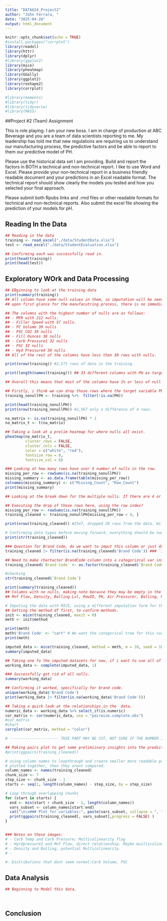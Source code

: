 ```yaml
---
title: "DATA624_Project2"
author: "John Ferrara, "
date: "2025-04-28"
output: html_document
---
```


```r
knitr::opts_chunk$set(echo = TRUE)
#install.packages("corrplot")
library(readxl)
library(httr)
library(dplyr)
#library(ggplot2)
library(mice)
library(pheatmap)
library(GGally)
library(ggplot2)
library(reshape2) 
library(corrplot)

#library(moments)
#library(tidyr)
#library(tidyverse)
#library(MASS)

```

##Project #2 (Team) Assignment

This is role playing.  I am your new boss.  I am in charge of production at ABC Beverage and you are a team of data scientists reporting to me.  My leadership has told me that new regulations are requiring us to understand our manufacturing process, the predictive factors and be able to report to them our predictive model of PH.

Please use the historical data set I am providing.  Build and report the factors in BOTH a technical and non-technical report.  I like to use Word and Excel.  Please provide your non-technical report in a  business friendly readable document and your predictions in an Excel readable format.   The technical report should show clearly the models you tested and how you selected your final approach.

Please submit both Rpubs links and .rmd files or other readable formats for technical and non-technical reports.  Also submit the excel file showing the prediction of your models for pH.

## Reading In the Data


```r
## Reading in the data 
training <- read_excel("./data/StudentData.xlsx")
test <- read_excel("./data/StudentEvaluation.xlsx")

## Confirming each was successfully read in.
print(head(training))
print(head(test))


```

## Exploratory WOrk and Data Processing



```r
## EBginning to look at the training data
print(summary(training))
## All column have some null values in them, so imputation will be needed. the two columns that dont have null values are "Pressure Vacuum" and "Air PRessurer" 
## upon first glance for the manufacutring process, there is no immediate way of identifying what will be important. Going to do GGpairs plot in order to view the variables, The instructions state that "PH" is the target variable.

## The columns with the highest number of nulls are as follows: 
## - MFR with 212 nulls.
## - Filler Speed with 57 nulls.
## - PC Volume 39 nulls
## - PSC CO2 39 nulls
## - Fill Ounces 38 nulls 
## - Carb Pressure1 32 nulls
## - PSC 33 nulls
## - Hyd Pressure4 30 nulls
## All of the rest of the columns have less than 30 rows with nulls. 

print(nrow(training)) #2,571 rows of data in the training. 

print(length(names(training))) ## 33 different columns with PH as target, so 32 predictor variables. 

## Overall this means that most of the columns have 1% or less of null values. Next step would be to look and see if the null values are together. In other words do 20 rows of incomplete data accoutn for most of the predictor variable nulls? 
```

```r

## Firstly, i think we can drop those rows where the target variable PH is null, THis is what we are trying to figure out. So if that variable is null in training this is not worth keeping. 
training_nonullPH <- training %>%  filter(!is.na(PH))

print(head(training_nonullPH))
print(nrow(training_nonullPH)) #2,567 only a difference of 4 rows.

na_matrix <- is.na(training_nonullPH) * 1
na_matrix_t <- t(na_matrix) 

## Taking a look at a prelim heatmap for where nulls all exist.
pheatmap(na_matrix_t,
         cluster_rows = FALSE,
         cluster_cols = FALSE,
         color = c("white", "red"),
         fontsize_row = 8, 
         fontsize_col = 8)  

### Looking at how many rows have over X number of nulls in the row. 
missing_per_row <- rowSums(is.na(training_nonullPH))
missing_summary <- as.data.frame(table(missing_per_row))
colnames(missing_summary) <- c("Missing_Count", "Row_Count")
print(missing_summary)

## Looking at the break down for the multiple nulls. If there are 4 or more columns with a null value in a row, going to drop. We can imput the others, as the number of rows with <=3 null values increases fast.

## Executing the drop of those rows here, using the row index?
missing_per_row <- rowSums(is.na(training_nonullPH))
training_cleaned <- training_nonullPH[missing_per_row < 4, ]

print(nrow(training_cleaned)) #2547, dropped 20 rows from the data. Will impute the rest of the data. 

# Confirming data types before moving forward, everything should be numeric (except a few excpetions)
print(str(training_cleaned))

### Question for Brand Code, do we want to imput this column or just drop because categorical. Maybe tree? 
training_cleaned |> filter(is.na(training_cleaned$'Brand Code')) ### `115 rows, dont want to drop. so should impute. But differently from the numbers.

## Need to make chartacter BrandCode column into a categorizcal var instract of stirng / character
training_cleaned$`Brand Code` <- as.factor(training_cleaned$`Brand Code`)

#checking
str(training_cleaned$`Brand Code`)


```




```r
print(summary(training_cleaned))
## Columns with no nulls, making note because they may be empty in the method df
## Mnf Flow, Density, Balling Lvl, RowID, PH, Air Pressurer, Balling, Pressure Vacuum

# Imputing the data with MICE, using a different imputation form for the Brand Code Column 
## Getting the method df first, to confirm methods.
init <- mice(training_cleaned, maxit = 0)
meth <- init$method  

print(meth)
meth$'Brand Code' <- "cart" # We want the categorical tree for this variable, not  a continuous numeric var. 
print(meth)

imputed_data <- mice(training_cleaned, method = meth, m = 10, seed = 100)
summary(imputed_data)

## Taking one fo the imputed datasets for now, if i want to use all of them alter i will. 
working_data <- complete(imputed_data, 1)

### Successfully got rid of all nulls. 
summary(working_data)

## Confirming it worked, specifically for brand code. 
unique(working_data$'Brand Code')
print(working_data |> filter(is.na(working_data$'Brand Code')))

```



```r
## Taking a quick look at the relationships in the  data. 
numeric_data <- working_data %>% select_if(is.numeric)
cor_matrix <- cor(numeric_data, use = "pairwise.complete.obs")
#cor_matrix
#chart 
corrplot(cor_matrix, method = "color")

```

```r
# ---------------------- THIE PART MAY BE CUT, NOT SURE IF THE NUMBER IF VISUALS HERE IS WORTH IT ----------------------------------------------------

## Making pairs plot to get some prelimiinary insights into the predictor variables and their relationships
#print(ggpairs(training_cleaned))

# using column names to loopthrough and create smaller more readable pairs plots to example. However, notes that this will NOT ensure that every variable is comparied to every other. IF they are not 
# plotted together, then they arent compared.
column_names <- names(training_cleaned)
chunk_size <- 7
step_size <- chunk_size - 1  
starts <- seq(1, length(column_names) - step_size, by = step_size)

# Loop through overlapping chunks
for (start in starts) {
  end <- min(start + chunk_size - 1, length(column_names))
  vars_subset <- column_names[start:end]
  cat("\n\n### Plot for variables:", paste(vars_subset, collapse = ", "), "\n")
  print(ggpairs(training_cleaned[, vars_subset],progress = FALSE) )
}


### Notes on these images: 
# - Carb Temp and Carb Pressure; Multicolinearity flag
# - Hyrdpressure1 and Mnf Flow, direct relationship. Maybe muilticolinearity flag? 
# - Density and Balling, potential Multicolinearity. 
# - 

#- Distributions that dont seem normal:Carb Volume, PSC
```




## Data Analysis


```r


## Beginning to Model this data, 




```

## Conclusion


```r
```



```r
```

